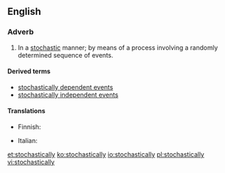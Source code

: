 ==English==

===Adverb===
{{en-adv}}

# In a [[stochastic]] manner; by means of a process involving a randomly determined sequence of events.

====Derived terms====
* [[stochastically dependent events]]
* [[stochastically independent events]]

====Translations====
{{trans-top|In a stochastic manner}}
* Finnish: {{t|fi|stokastisesti}}
{{trans-mid}}
* Italian: {{t+|it|stocasticamente}}
{{trans-bottom}}

[[et:stochastically]]
[[ko:stochastically]]
[[io:stochastically]]
[[pl:stochastically]]
[[vi:stochastically]]